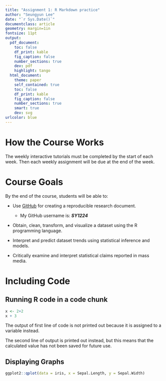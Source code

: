 ```yaml
---
title: "Assignment 1: R Markdown practice"
author: "Seungyun Lee"
date: "`r Sys.Date()`"
documentclass: article
geometry: margin=1in
fontsize: 11pt
output:
  pdf_document:
    toc: false
    df_print: kable
    fig_caption: false
    number_sections: true
    dev: pdf
    highlight: tango
  html_document:
    theme: paper
    self_contained: true
    toc: false
    df_print: kable
    fig_caption: false
    number_sections: true
    smart: true
    dev: svg
urlcolor: blue
---
```


<!-- Write your Markdown below this line -->

# How the Course Works

The weekly interactive tutorials must be completed by the start of each week. Then each weekly assignment will be due at the end of the week.

# Course Goals

By the end of the course, students will be able to:

* Use [GitHub](https://github.com/) for creating a reproducible research document.  

  * My GitHub username is: ***SY1224***
* Obtain, clean, transform, and visualize a dataset using the R programming language.
* Interpret and predict dataset trends using statistical inference and models.
* Critically examine and interpret statistical claims reported in mass media.

# Including Code

## Running R code in a code chunk

```r
x <- 2+2
x + 3
```
The output of first line of code is not printed out because it is assigned to a variable instead. 

The second line of output is printed out instead, but this means that the calculated value has not been saved for future use.

## Displaying Graphs

```r
ggplot2::qplot(data = iris, x = Sepal.Length, y = Sepal.Width)
```

